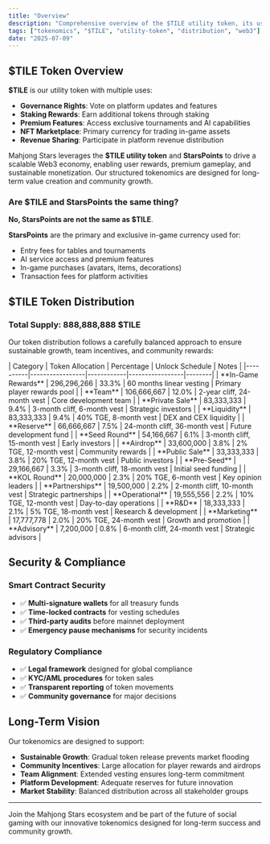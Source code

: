 ```yaml
---
title: "Overview"
description: "Comprehensive overview of the $TILE utility token, its uses, distribution, and long-term vision for the Mahjong Stars platform."
tags: ["tokenomics", "$TILE", "utility-token", "distribution", "web3"]
date: "2025-07-09"
---
```



## $TILE Token Overview

**$TILE** is our utility token with multiple uses:
- **Governance Rights**: Vote on platform updates and features
- **Staking Rewards**: Earn additional tokens through staking
- **Premium Features**: Access exclusive tournaments and AI capabilities
- **NFT Marketplace**: Primary currency for trading in-game assets
- **Revenue Sharing**: Participate in platform revenue distribution

Mahjong Stars leverages the **$TILE utility token** and **StarsPoints** to drive a scalable Web3 economy, enabling user rewards, premium gameplay, and sustainable monetization. Our structured tokenomics are designed for long-term value creation and community growth.

### Are $TILE and StarsPoints the same thing?

**No, StarsPoints are not the same as $TILE**.

<Callout type="info">

**StarsPoints** are the primary and exclusive in-game currency used for:
- Entry fees for tables and tournaments
- AI service access and premium features
- In-game purchases (avatars, items, decorations)
- Transaction fees for platform activities

</Callout>


## $TILE Token Distribution

### Total Supply: 888,888,888 $TILE

Our token distribution follows a carefully balanced approach to ensure sustainable growth, team incentives, and community rewards:

<Card className='mt-4'>
| Category | Token Allocation | Percentage | Unlock Schedule | Notes |
|----------|-----------------|------------|-----------------|--------|
| **In-Game Rewards** | 296,296,266 | 33.3% | 60 months linear vesting | Primary player rewards pool |
| **Team** | 106,666,667 | 12.0% | 2-year cliff, 24-month vest | Core development team |
| **Private Sale** | 83,333,333 | 9.4% | 3-month cliff, 6-month vest | Strategic investors |
| **Liquidity** | 83,333,333 | 9.4% | 40% TGE, 8-month vest | DEX and CEX liquidity |
| **Reserve** | 66,666,667 | 7.5% | 24-month cliff, 36-month vest | Future development fund |
| **Seed Round** | 54,166,667 | 6.1% | 3-month cliff, 15-month vest | Early investors |
| **Airdrop** | 33,600,000 | 3.8% | 2% TGE, 12-month vest | Community rewards |
| **Public Sale** | 33,333,333 | 3.8% | 20% TGE, 12-month vest | Public investors |
| **Pre-Seed** | 29,166,667 | 3.3% | 3-month cliff, 18-month vest | Initial seed funding |
| **KOL Round** | 20,000,000 | 2.3% | 20% TGE, 6-month vest | Key opinion leaders |
| **Partnerships** | 19,500,000 | 2.2% | 2-month cliff, 10-month vest | Strategic partnerships |
| **Operational** | 19,555,556 | 2.2% | 10% TGE, 12-month vest | Day-to-day operations |
| **R&D** | 18,333,333 | 2.1% | 5% TGE, 18-month vest | Research & development |
| **Marketing** | 17,777,778 | 2.0% | 20% TGE, 24-month vest | Growth and promotion |
| **Advisory** | 7,200,000 | 0.8% | 6-month cliff, 24-month vest | Strategic advisors |
</Card>

## Security & Compliance

### Smart Contract Security
- ✅ **Multi-signature wallets** for all treasury funds
- ✅ **Time-locked contracts** for vesting schedules
- ✅ **Third-party audits** before mainnet deployment
- ✅ **Emergency pause mechanisms** for security incidents

### Regulatory Compliance
- ✅ **Legal framework** designed for global compliance
- ✅ **KYC/AML procedures** for token sales
- ✅ **Transparent reporting** of token movements
- ✅ **Community governance** for major decisions

## Long-Term Vision

Our tokenomics are designed to support:
- **Sustainable Growth**: Gradual token release prevents market flooding
- **Community Incentives**: Large allocation for player rewards and airdrops
- **Team Alignment**: Extended vesting ensures long-term commitment
- **Platform Development**: Adequate reserves for future innovation
- **Market Stability**: Balanced distribution across all stakeholder groups

---

Join the Mahjong Stars ecosystem and be part of the future of social gaming with our innovative tokenomics designed for long-term success and community growth. 
